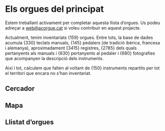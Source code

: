# Els orgues del principat

Estem treballant activament per completar aquesta llista d’orgues. Us podeu adreçar a [web@acorgue.cat](mailto:web@acorgue.cat) si voleu contribuir en aquest projecte.

Actualment, tenim inventariats {159} orgues. Entre tots, la base de dades acumula {330} teclats manuals, {145} pedalers (de tradició ibèrica, francesa i alemanya), aproximadament {3415} registres, {2785} dels quals pertanyents als manuals i {630} pertanyents al pedaler i {680} fotografies que acompanyen la descripció dels instruments.

Així i tot, calculem que falten al voltant de {150} instruments repartits per tot el territori que encara no s’han inventariat.

## Cercador

## Mapa

## Llistat d’orgues
